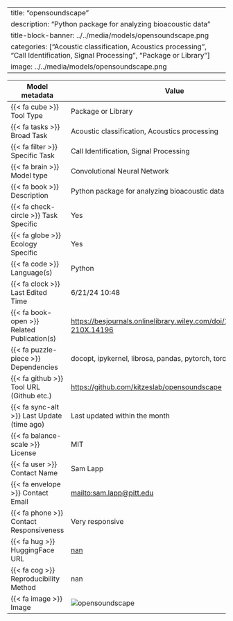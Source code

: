 
---
title: "opensoundscape"
description: "Python package for analyzing bioacoustic data"
title-block-banner: ../../media/models/opensoundscape.png
categories: ["Acoustic classification, Acoustics processing", "Call Identification, Signal Processing", "Package or Library"]
image: ../../media/models/opensoundscape.png
---

| Model metadata             | Value                               |
|----------------------------|------------------------------------|
| {{< fa cube >}} Tool Type | [Package or Library]{.tool_type .tool_type_pkglib} |
| {{< fa tasks >}} Broad Task | Acoustic classification, Acoustics processing |
| {{< fa filter >}} Specific Task | Call Identification, Signal Processing |
| {{< fa brain >}} Model type | Convolutional Neural Network |
| {{< fa book >}} Description | Python package for analyzing bioacoustic data |
| {{< fa check-circle >}} Task Specific | Yes |
| {{< fa globe >}} Ecology Specific | Yes |
| {{< fa code >}} Language(s) | Python |
| {{< fa clock >}} Last Edited Time | 6/21/24 10:48 |
| {{< fa book-open >}} Related Publication(s) | [https://besjournals.onlinelibrary.wiley.com/doi/10.1111/2041-210X.14196](https://besjournals.onlinelibrary.wiley.com/doi/10.1111/2041-210X.14196) |
| {{< fa puzzle-piece >}} Dependencies | docopt, ipykernel, librosa, pandas, pytorch, torchvision |
| {{< fa github >}} Tool URL (Github etc.) | [https://github.com/kitzeslab/opensoundscape](https://github.com/kitzeslab/opensoundscape) |
| {{< fa sync-alt >}} Last Update (time ago) | Last updated within the month |
| {{< fa balance-scale >}} License | MIT |
| {{< fa user >}} Contact Name | Sam Lapp |
| {{< fa envelope >}} Contact Email | [mailto:sam.lapp@pitt.edu ](mailto:sam.lapp@pitt.edu ) |
| {{< fa phone >}} Contact Responsiveness | Very responsive |
| {{< fa hug >}} HuggingFace URL | [nan](nan) |
| {{< fa cog >}} Reproducibility Method | nan |
| {{< fa image >}} Image | ![opensoundscape](../../media/models/opensoundscape.png) |
